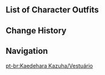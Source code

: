 {{CharacterTabs}}

==List of Character Outfits==
{{Outfits by Category Table|Kaedehara Kazuha Outfits|nocharacter=1}}

==Change History==
{{Change History|1.6}}

==Navigation==
{{Character Navbox|link type=outfits}}
[[pt-br:Kaedehara Kazuha/Vestuário]]